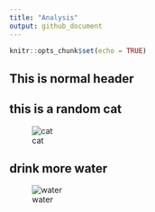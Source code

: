 ```yaml
---
title: "Analysis"
output: github_document
---
```


```r
knitr::opts_chunk$set(echo = TRUE)
```

## This is normal header

## this is a random cat

![cat](https://w0.peakpx.com/wallpaper/64/62/HD-wallpaper-tom-and-jerry-v2-and-black-cartoon-childhood-hand-jerry-manipulation-tom-v2-version.jpg)


## drink more water

![water](https://banner2.cleanpng.com/20180807/oru/kisspng-caff%C3%A8-americano-cafe-ristretto-iced-coffee-ice-cr-5b69e2499db069.0907791615336658656459.jpg)

